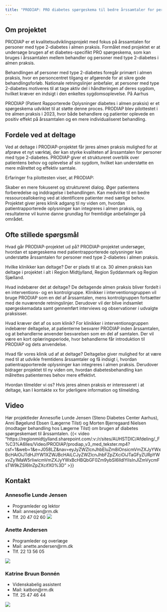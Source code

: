 ```yaml
---
title: "PRODIAP: PRO diabetes spørgeskema til bedre årssamtaler for personer med type 2-diabetes i almen praksis"
---
```


## Om projektet
PRODIAP er et kvalitetsudviklingsprojekt med fokus på årssamtalen for personer med type 2-diabetes i almen praksis. Formålet med projektet er at undersøge brugen af et diabetes-specifikt PRO spørgeskema, som kan bruges i årssamtalen mellem behandler og personer med type 2-diabetes i almen praksis.

Behandlingen af personer med type 2-diabetes foregår primært i almen praksis, hvor en personcentret tilgang er afgørende for at sikre gode behandlingsforløb. Nationale retningslinjer anbefaler, at personer med type 2-diabetes motiveres til at tage aktiv del i håndteringen af deres sygdom, hvilket kræver en indsigt i den enkeltes sygdomsoplevelse. På Aarhus


PRODIAP (Patient Rapporterede Oplysninger diabetes i almen praksis) er et spørgeskema udviklet til at støtte denne proces. PRODIAP blev pilottestet i tre almen praksis i 2023, hvor både behandlere og patienter oplevede en positiv effekt på årssamtalen og en mere individualiseret behandling.

## Fordele ved at deltage
Ved at deltage i PRODIAP-projektet får jeres almen praksis mulighed for at afprøve et nyt værktøj, der kan styrke kvaliteten af årssamtalen for personer med type 2-diabetes. PRODIAP giver et struktureret overblik over patientens behov og oplevelse af sin sygdom, hvilket kan understøtte en mere målrettet og effektiv samtale.

Erfaringer fra pilottesten viser, at PRODIAP:

Skaber en mere fokuseret og struktureret dialog.
Øger patientens forberedelse og inddragelse i behandlingen.
Kan medvirke til en bedre ressourceallokering ved at identificere patienter med særlige behov.
Projektet giver jeres klinik adgang til ny viden om, hvordan patientrapporterede oplysninger kan integreres i almen praksis, og resultaterne vil kunne danne grundlag for fremtidige anbefalinger på området.

## Ofte stillede spørgsmål

Hvad går PRODIAP-projektet ud på?
PRODIAP-projektet undersøger, hvordan et spørgeskema med patientrapporterede oplysninger kan understøtte årssamtalen for personer med type 2-diabetes i almen praksis.

Hvilke klinikker kan deltage?
Der er plads til at ca. 30 almen praksis kan deltage i projektet i alt i Region Midtjylland, Region Syddanmark og Region Sjælland.

Hvad indebærer det at deltage?
De deltagende almen praksis bliver fordelt i en interventions- og en kontrolgruppe. Klinikker i interventionsgruppen vil bruge PRODIAP som en del af årssamtalen, mens kontrolgruppen fortsætter med de nuværende retningslinjer. Derudover vil der blive indsamlet spørgeskemadata samt gennemført interviews og observationer i udvalgte praksisser.

Hvad kræver det af os som klinik?
For klinikker i interventionsgruppen indebærer deltagelse, at patienterne besvarer PRODIAP inden årssamtalen, og at behandlerne anvender besvarelsen som en del af samtalen. Der vil være en kort oplæringsperiode, hvor behandlerne får introduktion til PRODIAP og dets anvendelse.

Hvad får vores klinik ud af at deltage?
Deltagelse giver mulighed for at være med til at udvikle fremtidens årssamtaler og få indsigt i, hvordan patientrapporterede oplysninger kan integreres i almen praksis. Derudover bidrager projektet til ny viden om, hvordan diabetesbehandling kan målrettes patienternes behov mere effektivt.

Hvordan tilmelder vi os?
Hvis jeres almen praksis er interesseret i at deltage, kan I kontakte xx for yderligere information og tilmelding.

## Video

Hør projektleder Annesofie Lunde Jensen (Steno Diabetes Center Aarhus), Anni Bøgelund Ebsen (Lægerne Tilst) og Morten Bjerregaard Nielsen (modtager behandling hos Lægerne Tilst) om brugen af diabetes spørgeskemaet til årssamtalen.
{{< video "https://regionmidtjylland.sharepoint.com/:v:/r/sites/AUHSTDIC/Afdeling/_F%C3%A6lles/Video/PRODIAP/prodiap_v3_med_tekster.mp4?csf=1&web=1&e=J058LZ&nav=eyJyZWZlcnJhbEluZm8iOnsicmVmZXJyYWxBcHAiOiJTdHJlYW1XZWJBcHAiLCJyZWZlcnJhbFZpZXciOiJTaGFyZURpYWxvZy1MaW5rIiwicmVmZXJyYWxBcHBQbGF0Zm9ybSI6IldlYiIsInJlZmVycmFsTW9kZSI6InZpZXcifX0%3D" >}}


## Kontakt

### Annesofie Lunde Jensen
- Programleder og lektor
- Mail: annesjen@rm.dk
- Tlf. 20 47 02 60
![](images/annesofie_l_j_8W5A8121_farve.jpg){.profile-picture}

### Anette Andersen
-   Programleder og overlæge
-   Mail: anette.andersen\@rm.dk
-   Tlf. 22 13 56 05

![](images/brug dette_Anette_Andersen_MG_9930_farve_3-2 - Kopi.jpg){.profile-picture}

### Katrine Bruun Bonnén
- Videnskabelig assistent
- Mail: katbon@rm.dk
- Tlf. 25 47 46 44

![](images/annesofie_l_j_8W5A8121_farve.jpg){.profile-picture}
